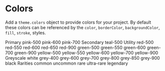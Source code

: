

<Meta title="Tokens/Colors" />

# Colors

Add a `theme.colors` object to provide colors for your project. By default these colors can be referenced by the `color`, `borderColor`, `backgroundColor`, `fill`, `stroke`, styles.

<Canvas>
  <Story name="Colors">
    <Text size="xl" css={{ color: '$black' }}>
      Primary
    </Text>
    <Box css={{ d: 'flex', align: 'center', mt: '$5' }}>
      <Box css={{ size: 60, bg: '$pink-500', mr: '$2' }} />
      <Text css={{ color: '$black' }}>pink-500</Text>
    </Box>
    <Box css={{ d: 'flex', align: 'center', mt: '$5' }}>
      <Box css={{ size: 60, bg: '$pink-600', mr: '$2' }} />
      <Text css={{ color: '$black' }}>pink-600</Text>
    </Box>
    <Box css={{ d: 'flex', align: 'center', mt: '$5' }}>
      <Box css={{ size: 60, bg: '$pink-700', mr: '$2' }} />
      <Text css={{ color: '$black' }}>pink-700</Text>
    </Box>
    <Text size="xl" css={{ color: '$black', mt: '$5' }}>
      Secondary
    </Text>
    <Box css={{ d: 'flex', align: 'center', mt: '$5' }}>
      <Box css={{ size: 60, bg: '$teal-500', mr: '$2' }} />
      <Text css={{ color: '$black' }}>teal-500</Text>
    </Box>
    <Text size="xl" css={{ color: '$black', mt: '$5' }}>
      Utility
    </Text>
    <Box css={{ d: 'flex', align: 'center', mt: '$5' }}>
      <Box css={{ size: 60, bg: '$red-500', mr: '$2' }} />
      <Text css={{ color: '$black' }}>red-500</Text>
    </Box>
    <Box css={{ d: 'flex', align: 'center', mt: '$5' }}>
      <Box css={{ size: 60, bg: '$red-550', mr: '$2' }} />
      <Text css={{ color: '$black' }}>red-550</Text>
    </Box>
      <Box css={{ d: 'flex', align: 'center', mt: '$5' }}>
      <Box css={{ size: 60, bg: '$red-600', mr: '$2' }} />
      <Text css={{ color: '$black' }}>red-600</Text>
    </Box>
      <Box css={{ d: 'flex', align: 'center', mt: '$5' }}>
      <Box css={{ size: 60, bg: '$red-650', mr: '$2' }} />
      <Text css={{ color: '$black' }}>red-650</Text>
    </Box>
    <Box css={{ d: 'flex', align: 'center', mt: '$5' }}>
      <Box css={{ size: 60, bg: '$red-900', mr: '$2' }} />
      <Text css={{ color: '$black' }}>red-900</Text>
    </Box>
    <Box css={{ d: 'flex', align: 'center', mt: '$5' }}>
      <Box css={{ size: 60, bg: '$green-500', mr: '$2' }} />
      <Text css={{ color: '$black' }}>green-500</Text>
    </Box>
        <Box css={{ d: 'flex', align: 'center', mt: '$5' }}>
      <Box css={{ size: 60, bg: '$green-550', mr: '$2' }} />
      <Text css={{ color: '$black' }}>green-550</Text>
    </Box>
        <Box css={{ d: 'flex', align: 'center', mt: '$5' }}>
      <Box css={{ size: 60, bg: '$green-600', mr: '$2' }} />
      <Text css={{ color: '$black' }}>green-600</Text>
    </Box>
        <Box css={{ d: 'flex', align: 'center', mt: '$5' }}>
      <Box css={{ size: 60, bg: '$green-700', mr: '$2' }} />
      <Text css={{ color: '$black' }}>green-700</Text>
    </Box>
    <Box css={{ d: 'flex', align: 'center', mt: '$5' }}>
      <Box css={{ size: 60, bg: '$green-900', mr: '$2' }} />
      <Text css={{ color: '$black' }}>green-900</Text>
    </Box>
    <Box css={{ d: 'flex', align: 'center', mt: '$5' }}>
      <Box css={{ size: 60, bg: '$yellow-500', mr: '$2' }} />
      <Text css={{ color: '$black' }}>yellow-500</Text>
    </Box>
        <Box css={{ d: 'flex', align: 'center', mt: '$5' }}>
      <Box css={{ size: 60, bg: '$yellow-550', mr: '$2' }} />
      <Text css={{ color: '$black' }}>yellow-550</Text>
    </Box>
        <Box css={{ d: 'flex', align: 'center', mt: '$5' }}>
      <Box css={{ size: 60, bg: '$yellow-600', mr: '$2' }} />
      <Text css={{ color: '$black' }}>yellow-600</Text>
    </Box>
        <Box css={{ d: 'flex', align: 'center', mt: '$5' }}>
      <Box css={{ size: 60, bg: '$yellow-700', mr: '$2' }} />
      <Text css={{ color: '$black' }}>yellow-700</Text>
    </Box>
    <Box css={{ d: 'flex', align: 'center', mt: '$5' }}>
      <Box css={{ size: 60, bg: '$yellow-900', mr: '$2' }} />
      <Text css={{ color: '$black' }}>yellow-900</Text>
    </Box>
    <Text size="xl" css={{ color: '$black', mt: '$5' }}>
      Greyscale
    </Text>
    <Box css={{ d: 'flex', align: 'center', mt: '$5' }}>
      <Box
        css={{ size: 60, bg: '$white', mr: '$2', bs: '0 0 0 1px #000 inset' }}
      />
      <Text css={{ color: '$black' }}>white</Text>
    </Box>
    <Box css={{ d: 'flex', align: 'center', mt: '$5' }}>
      <Box css={{ size: 60, bg: '$grey-400', mr: '$2' }} />
      <Text css={{ color: '$black' }}>grey-400</Text>
    </Box>
    <Box css={{ d: 'flex', align: 'center', mt: '$5' }}>
      <Box css={{ size: 60, bg: '$grey-600', mr: '$2' }} />
      <Text css={{ color: '$black' }}>grey-600</Text>
    </Box>
    <Box css={{ d: 'flex', align: 'center', mt: '$5' }}>
      <Box css={{ size: 60, bg: '$grey-700', mr: '$2' }} />
      <Text css={{ color: '$black' }}>grey-700</Text>
    </Box>
    <Box css={{ d: 'flex', align: 'center', mt: '$5' }}>
      <Box css={{ size: 60, bg: '$grey-800', mr: '$2' }} />
      <Text css={{ color: '$black' }}>grey-800</Text>
    </Box>
      <Box css={{ d: 'flex', align: 'center', mt: '$5' }}>
      <Box css={{ size: 60, bg: '$grey-850', mr: '$2' }} />
      <Text css={{ color: '$black' }}>grey-850</Text>
    </Box>
    <Box css={{ d: 'flex', align: 'center', mt: '$5' }}>
      <Box css={{ size: 60, bg: '$grey-900', mr: '$2' }} />
      <Text css={{ color: '$black' }}>grey-900</Text>
    </Box>
    <Box css={{ d: 'flex', align: 'center', mt: '$5' }}>
      <Box css={{ size: 60, bg: '$black', mr: '$2' }} />
      <Text css={{ color: '$black' }}>black</Text>
    </Box>
    <Text size="xl" css={{ color: '$black', mt: '$5' }}>
      Rarities
    </Text>
    <Box css={{ d: 'flex', align: 'center', mt: '$5' }}>
      <Box
        css={{ size: 60, bg: '$common', mr: '$2', bs: '0 0 0 1px #000 inset' }}
      />
      <Text css={{ color: '$black' }}>common</Text>
    </Box>
    <Box css={{ d: 'flex', align: 'center', mt: '$5' }}>
      <Box css={{ size: 60, bg: '$uncommon', mr: '$2' }} />
      <Text css={{ color: '$black' }}>uncommon</Text>
    </Box>
    <Box css={{ d: 'flex', align: 'center', mt: '$5' }}>
      <Box css={{ size: 60, bg: '$rare', mr: '$2' }} />
      <Text css={{ color: '$black' }}>rare</Text>
    </Box>
    <Box css={{ d: 'flex', align: 'center', mt: '$5' }}>
      <Box css={{ size: 60, bg: '$ultra-rare', mr: '$2' }} />
      <Text css={{ color: '$black' }}>ultra-rare</Text>
    </Box>
    <Box css={{ d: 'flex', align: 'center', mt: '$5' }}>
      <Box css={{ size: 60, bg: '$legendary', mr: '$2' }} />
      <Text css={{ color: '$black' }}>legendary</Text>
    </Box>
  </Story>
</Canvas>

